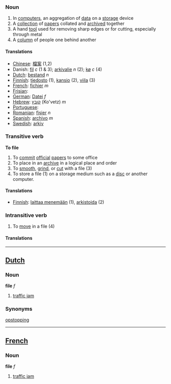 ===Noun===
#In [[computers]], an aggregation of [[data]] on a [[storage]] device
#A [[collection]] of [[paper]]s collated and [[archive]]d together
#A hand [[tool]] used for removing sharp edges or for cutting, especially through metal
#A [[column]] of people one behind another

====Translations====
*[[Chinese]]: [[檔案]] (1,2)
*Danish: [[fil]] ''c'' (1 & 3); [[arkivalie]] ''n'' (2); [[kø]] ''c'' (4)
*[[Dutch]]: [[bestand]] ''n''
*[[Finnish]]: [[tiedosto]] (1), [[kansio]] (2), [[viila]] (3)
*[[French]]: [[fichier]] ''m''
*[[Frisian]]: [[]]
*[[German]]: [[Datei]] ''f''
*[[Hebrew]]: [[קובץ]] (Ko'vetz) ''m''
*[[Portuguese]]: [[]]
*[[Romanian]]: [[fişier]] ''n''
*[[Spanish]]: [[archivo]] ''m''
*[[Swedish]]: [[arkiv]]

===Transitive verb===
'''To file'''

#To [[commit]] [[official]] [[paper]]s to some office
#To place in an [[archive]] in a logical place and order
#To [[smooth]], [[grind]], or [[cut]] with a file (3)
#To store a file (1) on a storage medium such as a [[disc]] or another computer.

====Translations====
*[[Finnish]]: [[laittaa menemään]] (1), [[arkistoida]] (2)

===Intransitive verb===
#To [[move]] in a file (4)

====Translations====

----

==[[Dutch]]==
===Noun===
'''file''' ''f''

#[[traffic jam]]

===Synonyms===
[[opstopping]]

----

==[[French]]==
===Noun===
'''file''' ''f''

#[[traffic jam]]